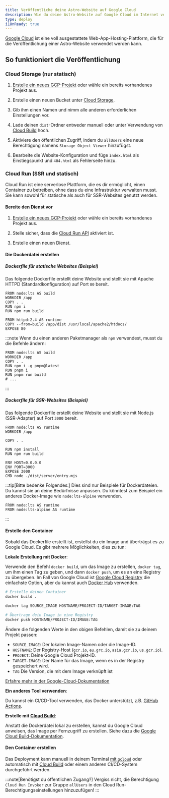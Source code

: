 ```yaml
---
title: Veröffentliche deine Astro-Website auf Google Cloud
description: Wie du deine Astro-Website auf Google Cloud im Internet veröffentlichst.
type: deploy
i18nReady: true
---
```


[Google Cloud](https://cloud.google.com/) ist eine voll ausgestattete Web-App-Hosting-Plattform, die für die Veröffentlichung einer Astro-Website verwendet werden kann.

## So funktioniert die Veröffentlichung

### Cloud Storage (nur statisch)

1. [Erstelle ein neues GCP-Projekt](<https://console.cloud.google.com/projectcreate>) oder wähle ein bereits vorhandenes Projekt aus.

2. Erstelle einen neuen Bucket unter [Cloud Storage](https://cloud.google.com/storage).

3. Gib ihm einen Namen und nimm alle anderen erforderlichen Einstellungen vor.

4. Lade deinen `dist`-Ordner entweder manuell oder unter Verwendung von [Cloud Build](https://cloud.google.com/build) hoch.

5. Aktiviere den öffentlichen Zugriff, indem du `allUsers` eine neue Berechtigung namens `Storage Object Viewer` hinzufügst.

6. Bearbeite die Website-Konfiguration und füge `ìndex.html` als Einstiegspunkt und `404.html` als Fehlerseite hinzu.

### Cloud Run (SSR und statisch)

Cloud Run ist eine serverlose Plattform, die es dir ermöglicht, einen Container zu betreiben, ohne dass du eine Infrastruktur verwalten musst. Sie kann sowohl für statische als auch für SSR-Websites genutzt werden.

#### Bereite den Dienst vor

1. [Erstelle ein neues GCP-Projekt](<https://console.cloud.google.com/projectcreate>) oder wähle ein bereits vorhandenes Projekt aus.

2. Stelle sicher, dass die [Cloud Run API](<https://console.cloud.google.com/apis/library/run.googleapis.com>) aktiviert ist.

3. Erstelle einen neuen Dienst.

#### Die Dockerdatei erstellen

##### Dockerfile für statische Websites (Beispiel)

Das folgende Dockerfile erstellt deine Website und stellt sie mit Apache HTTPD (Standardkonfiguration) auf Port `80` bereit.

```docker title="Dockerfile"
FROM node:lts AS build
WORKDIR /app
COPY . .
RUN npm i
RUN npm run build

FROM httpd:2.4 AS runtime
COPY --from=build /app/dist /usr/local/apache2/htdocs/
EXPOSE 80
```

:::note
Wenn du einen anderen Paketmanager als `npm` verwendest, musst du die Befehle ändern:

```docker title="Dockerfile" add={4} "pnpm"
FROM node:lts AS build
WORKDIR /app
COPY . .
RUN npm i -g pnpm@latest
RUN pnpm i
RUN pnpm run build
# ...
```
:::

##### Dockerfile für SSR-Websites (Beispiel)

Das folgende Dockerfile erstellt deine Website und stellt sie mit Node.js (SSR-Adapter) auf Port `3000` bereit.

```docker title="Dockerfile"
FROM node:lts AS runtime
WORKDIR /app

COPY . .

RUN npm install
RUN npm run build

ENV HOST=0.0.0.0
ENV PORT=3000
EXPOSE 3000
CMD node ./dist/server/entry.mjs
```

:::tip[Bitte bedenke Folgendes:]
Dies sind nur Beispiele für Dockerdateien. Du kannst sie an deine Bedürfnisse anpassen. Du könntest zum Beispiel ein anderes Docker-Image wie `node:lts-alpine` verwenden.

```docker title="Dockerfile" del={1} add={2}
FROM node:lts AS runtime
FROM node:lts-alpine AS runtime
```
:::

#### Erstelle den Container

Sobald das Dockerfile erstellt ist, erstellst du ein Image und überträgst es zu Google Cloud. Es gibt mehrere Möglichkeiten, dies zu tun:

**Lokale Erstellung mit Docker**:

Verwende den Befehl `docker build`, um das Image zu erstellen, `docker tag`, um ihm einen Tag zu geben, und dann `docker push`, um es an eine Registry zu übergeben. Im Fall von Google Cloud ist [Google Cloud Registry](https://cloud.google.com/container-registry/docs/pushing-and-pulling#add-registry) die einfachste Option, aber du kannst auch [Docker Hub](<https://hub.docker.com/>) verwenden.

```bash
# Erstelle deinen Container
docker build .

docker tag SOURCE_IMAGE HOSTNAME/PROJECT-ID/TARGET-IMAGE:TAG

# Übertrage dein Image in eine Registry
docker push HOSTNAME/PROJECT-ID/IMAGE:TAG
```

Ändere die folgenden Werte in den obigen Befehlen, damit sie zu deinem Projekt passen:

- `SOURCE_IMAGE`: Der lokalen Image-Namen oder die Image-ID.
- `HOSTNAME`: Der Registry-Host (`gcr.io`, `eu.grc.io`, `asia.gcr.io`, `us.gcr.io`).
- `PROJECT`: Deine Google Cloud Projekt-ID.
- `TARGET-IMAGE`: Der Name für das Image, wenn es in der Registry gespeichert wird.
- `TAG` Die Version, die mit dem Image verknüpft ist


[Erfahre mehr in der Google-Cloud-Dokumentation](https://cloud.google.com/container-registry/docs/pushing-and-pulling)

**Ein anderes Tool verwenden**:

Du kannst ein CI/CD-Tool verwenden, das Docker unterstützt, z.B. [GitHub Actions](https://github.com/marketplace/actions/push-to-gcr-github-action).

**Erstelle mit [Cloud Build](https://cloud.google.com/build)**:

Anstatt die Dockerdatei lokal zu erstellen, kannst du Google Cloud anweisen, das Image per Fernzugriff zu erstellen. Siehe dazu die [Google Cloud Build-Dokumentation](<https://cloud.google.com/build/docs/build-push-docker-image>).

#### Den Container erstellen

Das Deployment kann manuell in deinem Terminal [mit `gcloud`](<https://cloud.google.com/run/docs/deploying#service>) oder automatisch mit [Cloud Build](https://cloud.google.com/build) oder einem anderen CI/CD-System durchgeführt werden.

:::note[Benötigst du öffentlichen Zugang?]
Vergiss nicht, die Berechtigung `Cloud Run Invoker` zur Gruppe `allUsers` in den Cloud Run-Berechtigungseinstellungen hinzuzufügen!
:::
